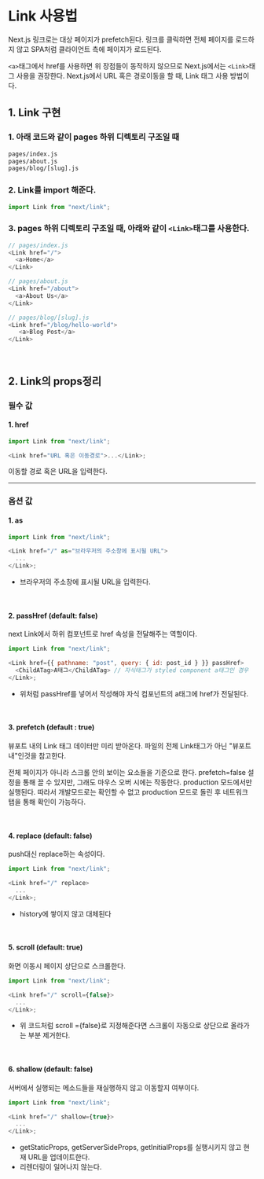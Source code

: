 
# Link 사용법

Next.js 링크로는 대상 페이지가 prefetch된다.
링크를 클릭하면 전체 페이지를 로드하지 않고 SPA처럼 클라이언트 측에 페이지가 로드된다.

`<a>`태그에서 href를 사용하면 위 장점들이 동작하지 않으므로 Next.js에서는 `<Link>`태그 사용을 권장한다.
Next.js에서 URL 혹은 경로이동을 할 때, Link 태그 사용 방법이다.

## 1. Link 구현

### 1. 아래 코드와 같이 pages 하위 디렉토리 구조일 때

```sh
pages/index.js
pages/about.js
pages/blog/[slug].js
```

### 2. Link를 import 해준다.

```js
import Link from "next/link";
```

### 3. pages 하위 디렉토리 구조일 때, 아래와 같이 `<Link>`태그를 사용한다.

```js
// pages/index.js
<Link href="/">
  <a>Home</a>
</Link>

// pages/about.js
<Link href="/about">
  <a>About Us</a>
</Link>

// pages/blog/[slug].js
<Link href="/blog/hello-world">
   <a>Blog Post</a>
</Link>
```

<br />

## 2. Link의 props정리

### 필수 값

#### 1. href

```js
import Link from "next/link";

<Link href="URL 혹은 이동경로">...</Link>;
```

이동할 경로 혹은 URL을 입력한다.

---

### 옵션 값

#### 1. as

```js
import Link from "next/link";

<Link href="/" as="브라우저의 주소창에 표시될 URL">
  ...
</Link>;
```

- 브라우저의 주소창에 표시될 URL을 입력한다.

<br />

#### 2. passHref (default: false)

next Link에서 하위 컴포넌트로 href 속성을 전달해주는 역할이다.

```js
import Link from "next/link";

<Link href={{ pathname: "post", query: { id: post_id } }} passHref>
  <ChildATag>A태그</ChildATag> // 자식태그가 styled component a태그인 경우
</Link>;
```

- 위처럼 passHref를 넣어서 작성해야 자식 컴포넌트의 a태그에 href가 전달된다.

<br />

#### 3. prefetch (default : true)

뷰포트 내의 Link 태그 데이터만 미리 받아온다.
파일의 전체 Link태그가 아닌 "뷰포트 내"인것을 참고한다.

전체 페이지가 아니라 스크롤 안의 보이는 요소들을 기준으로 한다.
prefetch=false 설정을 통해 끌 수 있지만, 그래도 마우스 오버 시에는 작동한다.
production 모드에서만 실행된다.
따라서 개발모드로는 확인할 수 없고 production 모드로 돌린 후 네트워크 탭을 통해 확인이 가능하다.

<br />

#### 4. replace (default: false)

push대신 replace하는 속성이다.

```js
import Link from "next/link";

<Link href="/" replace>
  ...
</Link>;
```

- history에 쌓이지 않고 대체된다

<br />

#### 5. scroll (default: true)

화면 이동시 페이지 상단으로 스크롤한다.

```js
import Link from "next/link";

<Link href="/" scroll={false}>
  ...
</Link>;
```

- 위 코드처럼 scroll ={false}로 지정해준다면 스크롤이 자동으로 상단으로 올라가는 부분 제거한다.

<br />

#### 6. shallow (default: false)

서버에서 실행되는 메소드들을 재실행하지 않고 이동할지 여부이다.

```js
import Link from "next/link";

<Link href="/" shallow={true}>
  ...
</Link>;
```

- getStaticProps, getServerSideProps, getInitialProps를 실행시키지 않고 현재 URL을 업데이트한다.
- 리렌더링이 일어나지 않는다.
